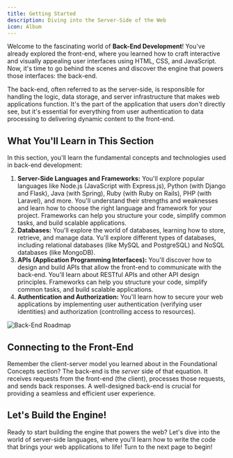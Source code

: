 ```yaml
---
title: Getting Started
description: Diving into the Server-Side of the Web
icon: Album
---
```


Welcome to the fascinating world of **Back-End Development**! You've already explored the front-end, where you learned how to craft interactive and visually appealing user interfaces using HTML, CSS, and JavaScript.
Now, it's time to go behind the scenes and discover the engine that powers those interfaces: the back-end.

The back-end, often referred to as the server-side, is responsible for handling the logic, data storage, and server infrastructure that makes web applications function.
It's the part of the application that users _don't_ directly see, but it's essential for everything from user authentication to data processing to delivering dynamic content to the front-end.

## What You'll Learn in This Section

In this section, you'll learn the fundamental concepts and technologies used in back-end development:

1. **Server-Side Languages and Frameworks:** You'll explore popular languages like Node.js (JavaScript with Express.js), Python (with Django and Flask), Java (with Spring), Ruby (with Ruby on Rails), PHP (with Laravel), and more.
  You'll understand their strengths and weaknesses and learn how to choose the right language and framework for your project.
  Frameworks can help you structure your code, simplify common tasks, and build scalable applications.
2. **Databases:** You'll explore the world of databases, learning how to store, retrieve, and manage data.
  Yu'll explore different types of databases, including relational databases (like MySQL and PostgreSQL) and NoSQL databases (like MongoDB).
3. **APIs (Application Programming Interfaces):** You'll discover how to design and build APIs that allow the front-end to communicate with the back-end.
  You'll learn about RESTful APIs and other API design principles.
  Frameworks can help you structure your code, simplify common tasks, and build scalable applications.
4. **Authentication and Authorization:** You'll learn how to secure your web applications by implementing user authentication (verifying user identities) and authorization (controlling access to resources).

![Back-End Roadmap](./roadmap.png)

## Connecting to the Front-End

Remember the client-server model you learned about in the Foundational Concepts section? The back-end is the _server_ side of that equation.
It receives requests from the front-end (the client), processes those requests, and sends back responses.
A well-designed back-end is crucial for providing a seamless and efficient user experience.

## Let's Build the Engine!

Ready to start building the engine that powers the web? Let's dive into the world of server-side languages, where you'll learn how to write the code that brings your web applications to life!
Turn to the next page to begin!
